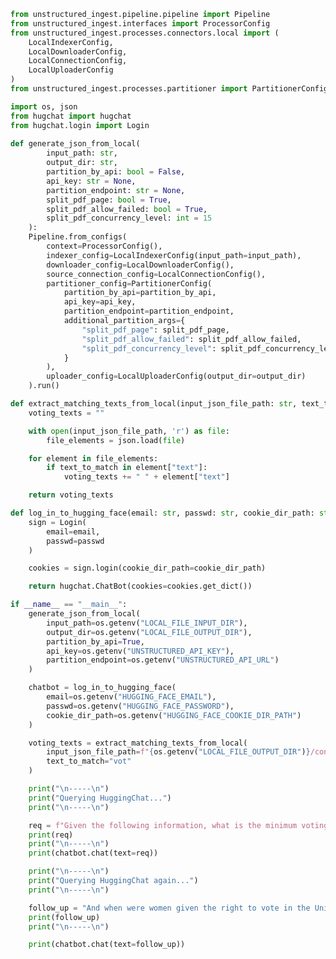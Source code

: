 ```python Python
from unstructured_ingest.pipeline.pipeline import Pipeline
from unstructured_ingest.interfaces import ProcessorConfig
from unstructured_ingest.processes.connectors.local import (
    LocalIndexerConfig,
    LocalDownloaderConfig,
    LocalConnectionConfig,
    LocalUploaderConfig
)
from unstructured_ingest.processes.partitioner import PartitionerConfig

import os, json
from hugchat import hugchat
from hugchat.login import Login
    
def generate_json_from_local(
        input_path: str,
        output_dir: str,
        partition_by_api: bool = False,
        api_key: str = None,
        partition_endpoint: str = None,
        split_pdf_page: bool = True,
        split_pdf_allow_failed: bool = True,
        split_pdf_concurrency_level: int = 15
    ):
    Pipeline.from_configs(
        context=ProcessorConfig(),
        indexer_config=LocalIndexerConfig(input_path=input_path),
        downloader_config=LocalDownloaderConfig(),
        source_connection_config=LocalConnectionConfig(),
        partitioner_config=PartitionerConfig(
            partition_by_api=partition_by_api,
            api_key=api_key,
            partition_endpoint=partition_endpoint,
            additional_partition_args={
                "split_pdf_page": split_pdf_page,
                "split_pdf_allow_failed": split_pdf_allow_failed,
                "split_pdf_concurrency_level": split_pdf_concurrency_level
            }
        ),
        uploader_config=LocalUploaderConfig(output_dir=output_dir)
    ).run()

def extract_matching_texts_from_local(input_json_file_path: str, text_to_match: str) -> str:
    voting_texts = ""

    with open(input_json_file_path, 'r') as file:
        file_elements = json.load(file)

    for element in file_elements:
        if text_to_match in element["text"]:
            voting_texts += " " + element["text"]

    return voting_texts

def log_in_to_hugging_face(email: str, passwd: str, cookie_dir_path: str) -> hugchat.ChatBot:
    sign = Login(
        email=email,
        passwd=passwd
    )

    cookies = sign.login(cookie_dir_path=cookie_dir_path)

    return hugchat.ChatBot(cookies=cookies.get_dict())

if __name__ == "__main__":
    generate_json_from_local(
        input_path=os.getenv("LOCAL_FILE_INPUT_DIR"),
        output_dir=os.getenv("LOCAL_FILE_OUTPUT_DIR"),
        partition_by_api=True,
        api_key=os.getenv("UNSTRUCTURED_API_KEY"),
        partition_endpoint=os.getenv("UNSTRUCTURED_API_URL")
    )

    chatbot = log_in_to_hugging_face(
        email=os.getenv("HUGGING_FACE_EMAIL"),
        passwd=os.getenv("HUGGING_FACE_PASSWORD"),
        cookie_dir_path=os.getenv("HUGGING_FACE_COOKIE_DIR_PATH")
    )

    voting_texts = extract_matching_texts_from_local(
        input_json_file_path=f"{os.getenv("LOCAL_FILE_OUTPUT_DIR")}/constitution.json",
        text_to_match="vot"
    )

    print("\n-----\n")
    print("Querying HuggingChat...")
    print("\n-----\n")

    req = f"Given the following information, what is the minimum voting age in the United States? {voting_texts}"
    print(req)
    print("\n-----\n")
    print(chatbot.chat(text=req))

    print("\n-----\n")
    print("Querying HuggingChat again...")
    print("\n-----\n")

    follow_up = "And when were women given the right to vote in the United States?"
    print(follow_up)
    print("\n-----\n")

    print(chatbot.chat(text=follow_up))
```